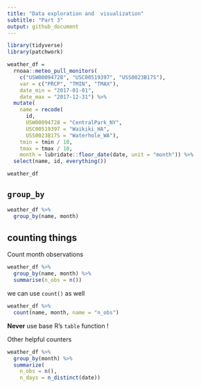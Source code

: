 ```yaml
---
title: "Data exploration and  visualization"
subtitle: "Part 3"
output: github_document
---
```


```r
library(tidyverse)
library(patchwork)
```

```r
weather_df = 
  rnoaa::meteo_pull_monitors(
    c("USW00094728", "USC00519397", "USS0023B17S"),
    var = c("PRCP", "TMIN", "TMAX"), 
    date_min = "2017-01-01",
    date_max = "2017-12-31") %>%
  mutate(
    name = recode(
      id, 
      USW00094728 = "CentralPark_NY", 
      USC00519397 = "Waikiki_HA",
      USS0023B17S = "Waterhole_WA"),
    tmin = tmin / 10,
    tmax = tmax / 10,
    month = lubridate::floor_date(date, unit = "month")) %>% 
  select(name, id, everything())

weather_df 
```


## `group_by`

```r
weather_df %>% 
  group_by(name, month)
```

## counting things
 
Count month observations

```r
weather_df %>% 
  group_by(name, month) %>% 
  summarise(n_obs = n())
```

we can use `count()` as well

```r
weather_df %>% 
  count(name, month, name = "n_obs")
```

**Never** use base R's `table` function ! 


Other helpful counters 

```r
weather_df %>% 
  group_by(month) %>% 
  summarize(
    n_obs = n(),
    n_days = n_distinct(date))
```

